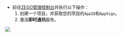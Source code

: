 - 前往[ZEGO管理控制台](https://console.zego.im/)并执行以下操作：
  1. 创建一个项目，并获取您的项目的`AppID`和`AppSign`。
  2. 激活**即时通讯**服务。

<Frame width="auto" height="auto" caption="">
  <img src="https://doc-media.zego.im/sdk-doc/Pics/InappChat/ActivateZIMinConsole2_zh.png" />
</Frame>














